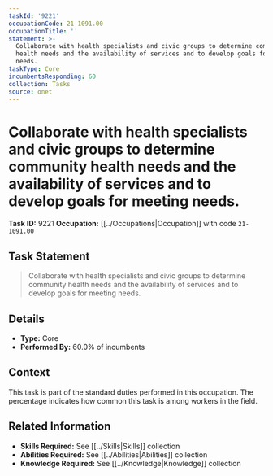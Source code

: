 ```yaml
---
taskId: '9221'
occupationCode: 21-1091.00
occupationTitle: ''
statement: >-
  Collaborate with health specialists and civic groups to determine community
  health needs and the availability of services and to develop goals for meeting
  needs.
taskType: Core
incumbentsResponding: 60
collection: Tasks
source: onet
---
```

# Collaborate with health specialists and civic groups to determine community health needs and the availability of services and to develop goals for meeting needs.

**Task ID:** 9221
**Occupation:** [[../Occupations|Occupation]] with code `21-1091.00`

## Task Statement

> Collaborate with health specialists and civic groups to determine community health needs and the availability of services and to develop goals for meeting needs.

## Details

- **Type:** Core
- **Performed By:** 60.0% of incumbents

## Context

This task is part of the standard duties performed in this occupation. The percentage indicates how common this task is among workers in the field.

## Related Information

- **Skills Required:** See [[../Skills|Skills]] collection
- **Abilities Required:** See [[../Abilities|Abilities]] collection
- **Knowledge Required:** See [[../Knowledge|Knowledge]] collection
